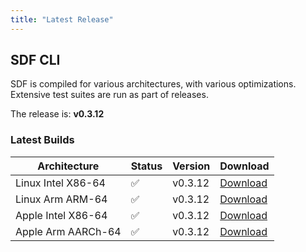 ```yaml
---
title: "Latest Release" 
---
```


## SDF CLI

SDF is compiled for various architectures, with various optimizations. Extensive
test suites are run as part of releases.

The  release is: **v0.3.12**

### Latest Builds

| Architecture           | Status | Version | Download |
| ---------------------- | ------ | ------- | -------- |
| Linux Intel X86-64     |   ✅   | v0.3.12  | [Download](https://cdn.sdf.com/releases/download/sdf-v0.3.12-x86_64-unknown-linux-musl.tar.gz) |
| Linux Arm ARM-64       |   ✅   | v0.3.12  | [Download](https://cdn.sdf.com/releases/download/sdf-v0.3.12-arm-unknown-linux-gnueabihf.tar.gz) |
| Apple Intel X86-64     |   ✅   | v0.3.12  | [Download](https://cdn.sdf.com/releases/download/sdf-v0.3.12-x86_64-apple-darwin.tar.gz) |
| Apple Arm AARCh-64     |   ✅   | v0.3.12  | [Download](https://cdn.sdf.com/releases/download/sdf-v0.3.12-aarch64-apple-darwin.tar.gz) |
